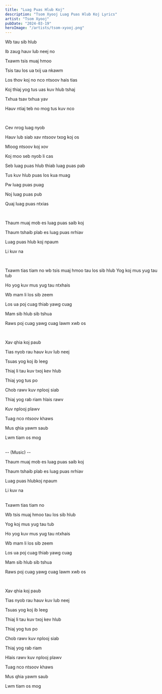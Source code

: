 ```yaml
---
title: "Luag Puas Hlub Koj"
description: "Tsom Xyooj Luag Puas Hlub Koj Lyrics"
artist: "Tsom Xyooj"
pubDate: "2024-03-19"
heroImage: "/artists/tsom-xyooj.png"
---
```


Wb tau sib hlub

Ib zaug hauv lub neej no

Txawm tsis muaj hmoo

Tsis tau los ua txij ua nkawm

Los thov koj no nco ntsoov hais tias

Koj thiaj yog tus uas kuv hlub tshaj

Txhua tsav txhua yav

Hauv ntiaj teb no mog tus kuv nco

<br />

Cev nrog luag nyob

Hauv lub siab xav ntsoov txog koj os

Mloog ntsoov koj xov

Koj moo seb nyob li cas

Seb luag puas hlub thiab luag puas pab

Tus kuv hlub puas los kua muag

Pw luag puas puag

Noj luag puas pub

Quaj luag puas ntxias

<br />

Thaum muaj mob es luag puas saib koj

Thaum tshaib plab es luag puas nrhiav

Luag puas hlub koj npaum

Li kuv na

<br />

Txawm tias tiam no wb tsis muaj hmoo tau los sib hlub
Yog koj mus yug tau tub

Ho yog kuv mus yug tau ntxhais

Wb mam li los sib zeem

Los ua poj cuag thiab yawg cuag

Mam sib hlub sib tshua

Raws poj cuag yawg cuag lawm xwb os

<br />

Xav qhia koj paub

Tias nyob rau hauv kuv lub neej

Tsuas yog koj ib leeg

Thiaj li tau kuv txoj kev hlub

Thiaj yog tus po

Chob rawv kuv nplooj siab

Thiaj yog rab riam hlais rawv

Kuv nplooj plawv

Tuag nco ntsoov khaws

Mus qhia yawm saub

Lwm tiam os mog

<br />
-- (Music) --

<br />

Thaum muaj mob es luag puas saib koj

Thaum tshaib plab es luag puas nrhiav

Luag puas hlubkoj npaum

Li kuv na

<br />
Txawm tias tiam no

Wb tsis muaj hmoo tau los sib hlub

Yog koj mus yug tau tub

Ho yog kuv mus yug tau ntxhais

Wb mam li los sib zeem

Los ua poj cuag thiab yawg cuag

Mam sib hlub sib tshua

Raws poj cuag yawg cuag lawm xwb os

<br />

Xav qhia koj paub

Tias nyob rau hauv kuv lub neej

Tsuas yog koj ib leeg

Thiaj li tau kuv txoj kev hlub

Thiaj yog tus po

Chob rawv kuv nplooj siab

Thiaj yog rab riam

Hlais rawv kuv nplooj plawv

Tuag nco ntsoov khaws

Mus qhia yawm saub

Lwm tiam os mog
